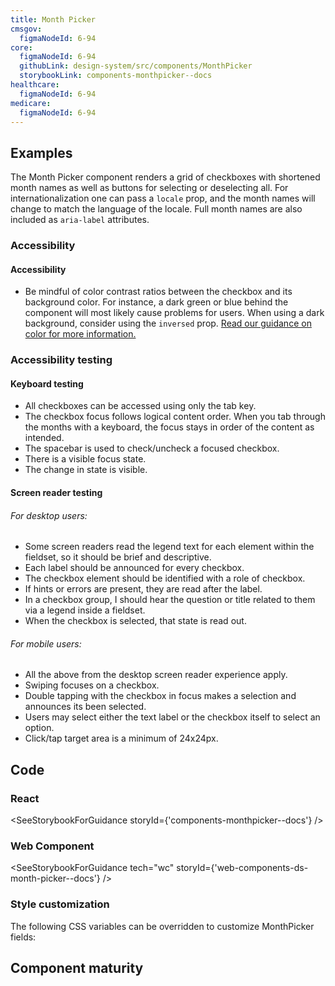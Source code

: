 ```yaml
---
title: Month Picker
cmsgov:
  figmaNodeId: 6-94
core:
  figmaNodeId: 6-94
  githubLink: design-system/src/components/MonthPicker
  storybookLink: components-monthpicker--docs
healthcare:
  figmaNodeId: 6-94
medicare:
  figmaNodeId: 6-94
---
```


## Examples

The Month Picker component renders a grid of checkboxes with shortened month names as well as buttons for selecting or deselecting all. For internationalization one can pass a `locale` prop, and the month names will change to match the language of the locale. Full month names are also included as `aria-label` attributes.

<StorybookExample componentName="monthPicker" storyId="components-monthpicker--default" />

### Accessibility

#### Accessibility
- Be mindful of color contrast ratios between the checkbox and its background color. For instance, a dark green or blue behind the component will most likely cause problems for users. When using a dark background, consider using the `inversed` prop. [Read our guidance on color for more information.](../../foundation/system-color-tokens/#accessibility-considerations)

### Accessibility testing

#### Keyboard testing
- All checkboxes can be accessed using only the tab key.
- The checkbox focus follows logical content order. When you tab through the months with a keyboard, the focus stays in order of the content as intended.
- The spacebar is used to check/uncheck a focused checkbox.
- There is a visible focus state.
- The change in state is visible.

#### Screen reader testing

###### For desktop users:
- Some screen readers read the legend text for each element within the fieldset, so it should be brief and descriptive.
- Each label should be announced for every checkbox.
- The checkbox element should be identified with a role of checkbox.
- If hints or errors are present, they are read after the label.
- In a checkbox group, I should hear the question or title related to them via a legend inside a fieldset.
- When the checkbox is selected, that state is read out.

###### For mobile users:
- All the above from the desktop screen reader experience apply.
- Swiping focuses on a checkbox.
- Double tapping with the checkbox in focus makes a selection and announces its been selected.
- Users may select either the text label or the checkbox itself to select an option.
- Click/tap target area is a minimum of 24x24px.

## Code

### React

<SeeStorybookForGuidance storyId={'components-monthpicker--docs'} />

### Web Component

<SeeStorybookForGuidance tech="wc" storyId={'web-components-ds-month-picker--docs'} />

### Style customization

The following CSS variables can be overridden to customize MonthPicker fields:

<ComponentThemeOptions componentname="choice" />

## Component maturity

<MaturityChecklist
  a11yStandards={true}
  color={true}
  forcedColors={true}
  screenReaders={true}
  keyboardNavigable={true}
  storybook={true}
  responsive={true}
  spanish={true}
  completeUiKit={false}
  responsiveUiKit={false}
  tokensInCode={true}
  tokensInSketch={true}
/>

